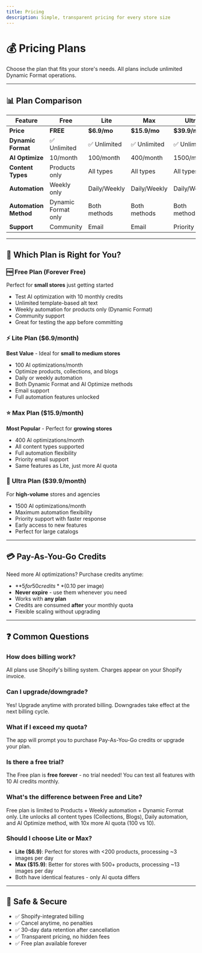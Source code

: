 ```yaml
---
title: Pricing
description: Simple, transparent pricing for every store size
---
```


# 💰 Pricing Plans

Choose the plan that fits your store's needs. All plans include unlimited Dynamic Format operations.

---

## 📊 Plan Comparison

| Feature | Free | Lite | Max | Ultra |
|---------|------|------|-----|-------|
| **Price** | **FREE** | **$6.9/mo** | **$15.9/mo** | **$39.9/mo** |
| **Dynamic Format** | ✅ Unlimited | ✅ Unlimited | ✅ Unlimited | ✅ Unlimited |
| **AI Optimize** | 10/month | 100/month | 400/month | 1500/month |
| **Content Types** | Products only | All types | All types | All types |
| **Automation** | Weekly only | Daily/Weekly | Daily/Weekly | Daily/Weekly |
| **Automation Method** | Dynamic Format only | Both methods | Both methods | Both methods |
| **Support** | Community | Email | Email | Priority |

---

## 🎯 Which Plan is Right for You?

### 🆓 **Free Plan** (Forever Free)
Perfect for **small stores** just getting started

- Test AI optimization with 10 monthly credits
- Unlimited template-based alt text
- Weekly automation for products only (Dynamic Format)
- Community support
- Great for testing the app before committing

### ⚡ **Lite Plan** ($6.9/month)
**Best Value** - Ideal for **small to medium stores**

- 100 AI optimizations/month
- Optimize products, collections, and blogs
- Daily or weekly automation
- Both Dynamic Format and AI Optimize methods
- Email support
- Full automation features unlocked

### ⭐ **Max Plan** ($15.9/month)
**Most Popular** - Perfect for **growing stores**

- 400 AI optimizations/month
- All content types supported
- Full automation flexibility
- Priority email support
- Same features as Lite, just more AI quota

### 🚀 **Ultra Plan** ($39.9/month)
For **high-volume** stores and agencies

- 1500 AI optimizations/month
- Maximum automation flexibility
- Priority support with faster response
- Early access to new features
- Perfect for large catalogs

---

## 💳 Pay-As-You-Go Credits

Need more AI optimizations? Purchase credits anytime:

- **$5 for 50 credits** ($0.10 per image)
- **Never expire** - use them whenever you need
- Works with **any plan**
- Credits are consumed **after** your monthly quota
- Flexible scaling without upgrading

---

## ❓ Common Questions

### How does billing work?
All plans use Shopify's billing system. Charges appear on your Shopify invoice.

### Can I upgrade/downgrade?
Yes! Upgrade anytime with prorated billing. Downgrades take effect at the next billing cycle.

### What if I exceed my quota?
The app will prompt you to purchase Pay-As-You-Go credits or upgrade your plan.

### Is there a free trial?
The Free plan is **free forever** - no trial needed! You can test all features with 10 AI credits monthly.

### What's the difference between Free and Lite?
Free plan is limited to Products + Weekly automation + Dynamic Format only. Lite unlocks all content types (Collections, Blogs), Daily automation, and AI Optimize method, with 10x more AI quota (100 vs 10).

### Should I choose Lite or Max?
- **Lite ($6.9)**: Perfect for stores with <200 products, processing ~3 images per day
- **Max ($15.9)**: Better for stores with 500+ products, processing ~13 images per day
- Both have identical features - only AI quota differs

---

## 🔐 Safe & Secure

- ✅ Shopify-integrated billing
- ✅ Cancel anytime, no penalties
- ✅ 30-day data retention after cancellation
- ✅ Transparent pricing, no hidden fees
- ✅ Free plan available forever

